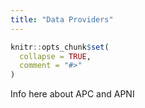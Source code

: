 ```yaml
---
title: "Data Providers"
---
```


```r
knitr::opts_chunk$set(
  collapse = TRUE,
  comment = "#>"
)
```

Info here about APC and APNI